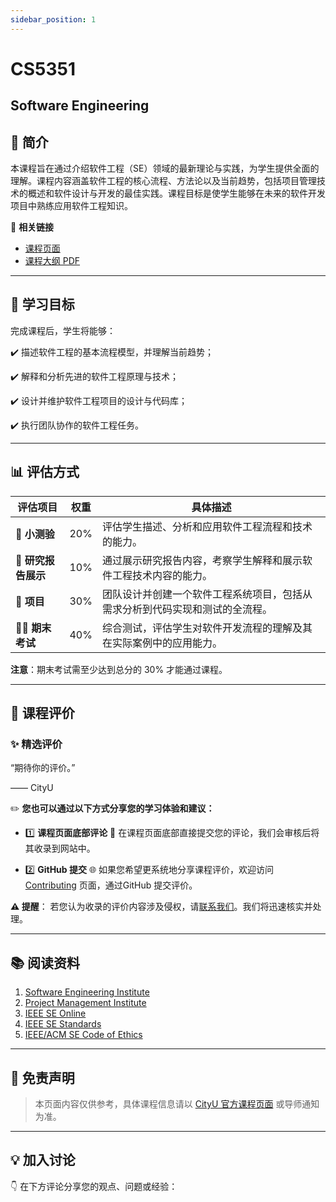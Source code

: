 ```yaml
---
sidebar_position: 1
---
```


# CS5351
## Software Engineering

## **📘 简介**
本课程旨在通过介绍软件工程（SE）领域的最新理论与实践，为学生提供全面的理解。课程内容涵盖软件工程的核心流程、方法论以及当前趋势，包括项目管理技术的概述和软件设计与开发的最佳实践。课程目标是使学生能够在未来的软件开发项目中熟练应用软件工程知识。

🔗 **相关链接**
- [课程页面](https://www.cityu.edu.hk/catalogue/pg/202425/course/CS5351.htm)
- [课程大纲 PDF](https://www.cityu.edu.hk/catalogue/pg/202425/course/CS5351.pdf)

---

## **🎯 学习目标**

完成课程后，学生将能够：

✔️ 描述软件工程的基本流程模型，并理解当前趋势；

✔️ 解释和分析先进的软件工程原理与技术；

✔️ 设计并维护软件工程项目的设计与代码库；

✔️ 执行团队协作的软件工程任务。

---

## **📊 评估方式**

| **评估项目**                   | **权重** | **具体描述**                                                                                       |
|-------------------------------|---------|---------------------------------------------------------------------------------------------------|
| **📝 小测验**                  | 20%     | 评估学生描述、分析和应用软件工程流程和技术的能力。                                                 |
| **📄 研究报告展示**             | 10%     | 通过展示研究报告内容，考察学生解释和展示软件工程技术内容的能力。                                   |
| **🤝 项目**                   | 30%     | 团队设计并创建一个软件工程系统项目，包括从需求分析到代码实现和测试的全流程。                      |
| **🧑‍💻 期末考试**               | 40%     | 综合测试，评估学生对软件开发流程的理解及其在实际案例中的应用能力。                                 |

**注意**：期末考试需至少达到总分的 30% 才能通过课程。

---

## **💬 课程评价**

### ✨ **精选评价**
<div className={commentStyles.commentBox}>
    <p className={commentStyles.commentText}>
        “期待你的评价。”
    </p>
    <p className={commentStyles.commentAuthor}>—— CityU</p>
</div>

✏️ **您也可以通过以下方式分享您的学习体验和建议：**

- 1️⃣ **课程页面底部评论**
💬 在课程页面底部直接提交您的评论，我们会审核后将其收录到网站中。

- 2️⃣ **GitHub 提交**
🌐 如果您希望更系统地分享课程评价，欢迎访问 [Contributing](https://penjc.github.io/cityU-navigator/contributing) 页面，通过GitHub 提交评价。

**⚠️ 提醒**：
若您认为收录的评价内容涉及侵权，请[联系我们](https://github.com/penjc/cityU-navigator/issues)。我们将迅速核实并处理。

---

## **📚 阅读资料**

1. [Software Engineering Institute](http://www.sei.cmu.edu/)
2. [Project Management Institute](http://www.pmi.org/)
3. [IEEE SE Online](http://www.computer.org/portal/site/seportal/)
4. [IEEE SE Standards](http://standards.ieee.org/software/)
5. [IEEE/ACM SE Code of Ethics](http://www.acm.org/about/se-code)
---

## **📌 免责声明**

> 本页面内容仅供参考，具体课程信息请以 [CityU 官方课程页面](https://www.cityu.edu.hk/catalogue/pg/202425/course/CS5351.htm) 或导师通知为准。

---

## **💡 加入讨论**

👇 在下方评论分享您的观点、问题或经验：
<Utterances />